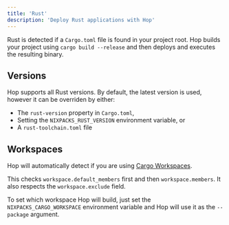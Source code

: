 ```yaml
---
title: 'Rust'
description: 'Deploy Rust applications with Hop'
---
```


<Snippet file="nixpacks-notice.mdx" />

Rust is detected if a `Cargo.toml` file is found in your project root. Hop builds your project using `cargo build --release` and then deploys and executes the resulting binary.

## Versions

Hop supports all Rust versions. By default, the latest version is used, however it can be overriden by either:

- The `rust-version` property in `Cargo.toml`,
- Setting the `NIXPACKS_RUST_VERSION` environment variable, or
- A `rust-toolchain.toml` file

## Workspaces

Hop will automatically detect if you are using [Cargo Workspaces](https://doc.rust-lang.org/book/ch14-03-cargo-workspaces.html).

This checks `workspace.default_members` first and then `workspace.members`. It also respects the `workspace.exclude` field.

To set which workspace Hop will build, just set the `NIXPACKS_CARGO_WORKSPACE` environment variable and Hop will use it as the `--package` argument.
